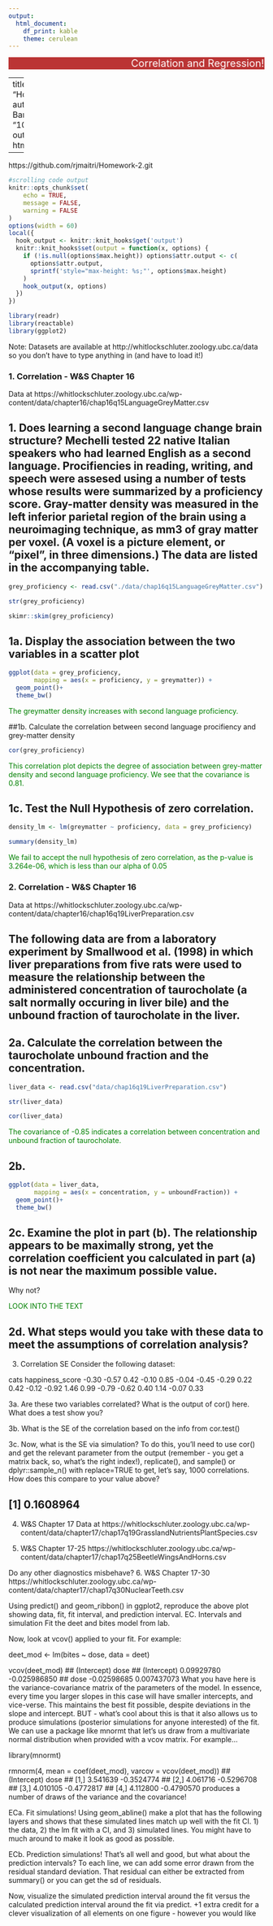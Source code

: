 ```yaml
---
output: 
  html_document: 
    df_print: kable
    theme: cerulean
---
```

  
<div align="center">
 <marquee behavior="alternate" bgcolor="#bb3434" direction="left" height:="" 
 loop="7" scrollamount="1" scrolldelay="2" width="100%">
 <span style="font-size: 20px;color:#FFFFFF">
 Correlation and Regression!</span></marquee>
</div>

---
title: "Homework 5"
author: "Bob Bartolini"
date: "10//2020"
output: html_document
  

---

https://github.com/rjmaitri/Homework-2.git

```r
#scrolling code output
knitr::opts_chunk$set(
	echo = TRUE,
	message = FALSE,
	warning = FALSE
)
options(width = 60)
local({
  hook_output <- knitr::knit_hooks$get('output')
  knitr::knit_hooks$set(output = function(x, options) {
    if (!is.null(options$max.height)) options$attr.output <- c(
      options$attr.output,
      sprintf('style="max-height: %s;"', options$max.height)
    )
    hook_output(x, options)
  })
})
```

```r
library(readr)
library(reactable)
library(ggplot2)


```

Note: Datasets are available at http://whitlockschluter.zoology.ubc.ca/data so you don’t have to type anything in (and have to load it!)

### 1. Correlation - W&S Chapter 16
Data at https://whitlockschluter.zoology.ubc.ca/wp-content/data/chapter16/chap16q15LanguageGreyMatter.csv 

## 1. Does learning a second language change brain structure? Mechelli tested 22 native Italian speakers who had learned English as a second language. Procifiencies in reading, writing, and speech were assesed using a number of tests whose results were summarized by a proficiency score. Gray-matter density was measured in the left inferior parietal region of the brain using a neuroimaging technique, as mm3 of gray matter per voxel. (A voxel is a picture element, or "pixel", in three dimensions.) The data are listed in the accompanying table. 


```r
grey_proficiency <- read.csv("./data/chap16q15LanguageGreyMatter.csv")

str(grey_proficiency)

```

```r
skimr::skim(grey_proficiency)


```

## 1a. Display the association between the two variables in a scatter plot

```r


ggplot(data = grey_proficiency,
       mapping = aes(x = proficiency, y = greymatter)) +
  geom_point()+
  theme_bw()

```

<span style="color: green;"> The greymatter density increases with second language proficiency. </span>

##1b. Calculate the correlation between second language procifiency and grey-matter density

```r
cor(grey_proficiency)

```

<span style="color: green;"> This correlation plot depicts the degree of association between grey-matter density and second language proficiency. We see that the covariance is 0.81.</span>

## 1c. Test the Null Hypothesis of zero correlation.

```r

density_lm <- lm(greymatter ~ proficiency, data = grey_proficiency)

summary(density_lm)
```

<span style="color: green;">We fail to accept the null hypothesis of zero correlation, as the p-value is 3.264e-06, which is less than our alpha of 0.05</span>

### 2. Correlation - W&S Chapter 16
Data at https://whitlockschluter.zoology.ubc.ca/wp-content/data/chapter16/chap16q19LiverPreparation.csv

## The following data are from a laboratory experiment by Smallwood et al. (1998) in which liver preparations from five rats were used to measure the relationship between the administered concentration of taurocholate (a salt normally occuring in liver bile) and the unbound fraction of taurocholate in the liver.

## 2a. Calculate the correlation between the taurocholate unbound fraction and the concentration.

```r
liver_data <- read.csv("data/chap16q19LiverPreparation.csv")

str(liver_data)

```



```r
cor(liver_data)


```

<span style="color: green;">The covariance of -0.85 indicates a correlation between concentration and unbound fraction of taurocholate.

## 2b. 

```r

ggplot(data = liver_data,
       mapping = aes(x = concentration, y = unboundFraction)) +
  geom_point()+
  theme_bw()


```

## 2c. Examine the plot in part (b). The relationship appears to be maximally strong, yet the correlation coefficient you calculated in part (a) is not near the maximum possible value. 
Why not?

<span style="color: green;"> LOOK INTO THE TEXT </span>

## 2d. What steps would you take with these data to meet the assumptions of correlation analysis?


3. Correlation SE
Consider the following dataset:

cats	happiness_score
-0.30	-0.57
0.42	-0.10
0.85	-0.04
-0.45	-0.29
0.22	0.42
-0.12	-0.92
1.46	0.99
-0.79	-0.62
0.40	1.14
-0.07	0.33



3a.
Are these two variables correlated? What is the output of cor() here. What does a test show you?



3b.
What is the SE of the correlation based on the info from cor.test()

3c.
Now, what is the SE via simulation? To do this, you’ll need to use cor() and get the relevant parameter from the output (remember - you get a matrix back, so, what’s the right index!), replicate(), and sample() or dplyr::sample_n() with replace=TRUE to get, let’s say, 1000 correlations. How does this compare to your value above?

## [1] 0.1608964
4. W&S Chapter 17
Data at https://whitlockschluter.zoology.ubc.ca/wp-content/data/chapter17/chap17q19GrasslandNutrientsPlantSpecies.csv



5. W&S Chapter 17-25
https://whitlockschluter.zoology.ubc.ca/wp-content/data/chapter17/chap17q25BeetleWingsAndHorns.csv 



Do any other diagnostics misbehave?
6. W&S Chapter 17-30
https://whitlockschluter.zoology.ubc.ca/wp-content/data/chapter17/chap17q30NuclearTeeth.csv 

Using predict() and geom_ribbon() in ggplot2, reproduce the above plot showing data, fit, fit interval, and prediction interval.
EC. Intervals and simulation
Fit the deet and bites model from lab.



Now, look at vcov() applied to your fit. For example:

deet_mod <- lm(bites ~ dose, data = deet)

vcov(deet_mod)
##             (Intercept)         dose
## (Intercept)  0.09929780 -0.025986850
## dose        -0.02598685  0.007437073
What you have here is the variance-covariance matrix of the parameters of the model. In essence, every time you larger slopes in this case will have smaller intercepts, and vice-verse. This maintains the best fit possible, despite deviations in the slope and intercept. BUT - what’s cool about this is that it also allows us to produce simulations (posterior simulations for anyone interested) of the fit. We can use a package like mnormt that let’s us draw from a multivariate normal distribution when provided with a vcov matrix. For example…

library(mnormt)

rmnorm(4, mean = coef(deet_mod), varcov = vcov(deet_mod))
##      (Intercept)       dose
## [1,]    3.541639 -0.3524774
## [2,]    4.061716 -0.5296708
## [3,]    4.010105 -0.4772817
## [4,]    4.112800 -0.4790570
produces a number of draws of the variance and the covariance!

ECa. Fit simulations!
Using geom_abline() make a plot that has the following layers and shows that these simulated lines match up well with the fit CI. 1) the data, 2) the lm fit with a CI, and 3) simulated lines. You might have to much around to make it look as good as possible.

ECb. Prediction simulations!
That’s all well and good, but what about the prediction intervals? To each line, we can add some error drawn from the residual standard deviation. That residual can either be extracted from summary() or you can get the sd of residuals.

Now, visualize the simulated prediction interval around the fit versus the calculated prediction interval around the fit via predict. +1 extra credit for a clever visualization of all elements on one figure - however you would like